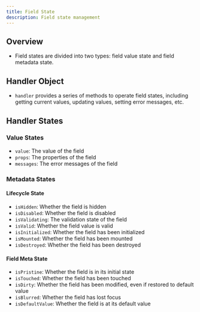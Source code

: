 ```yaml
---
title: Field State
description: Field state management
---
```


## Overview
- Field states are divided into two types: field value state and field metadata state.

## Handler Object
- `handler` provides a series of methods to operate field states, including getting current values, updating values, setting error messages, etc.

## Handler States

### Value States
- `value`: The value of the field
- `props`: The properties of the field
- `messages`: The error messages of the field

### Metadata States
#### Lifecycle State
- `isHidden`: Whether the field is hidden
- `isDisabled`: Whether the field is disabled
- `isValidating`: The validation state of the field
- `isValid`: Whether the field value is valid
- `isInitialized`: Whether the field has been initialized
- `isMounted`: Whether the field has been mounted
- `isDestroyed`: Whether the field has been destroyed

#### Field Meta State
- `isPristine`: Whether the field is in its initial state
- `isTouched`: Whether the field has been touched
- `isDirty`: Whether the field has been modified, even if restored to default value
- `isBlurred`: Whether the field has lost focus
- `isDefaultValue`: Whether the field is at its default value
